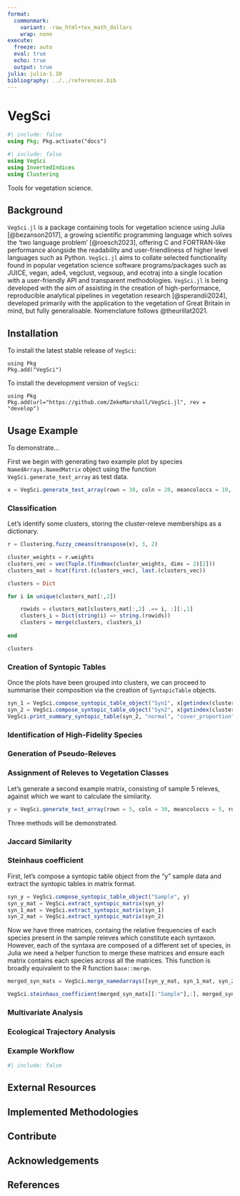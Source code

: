 ```yaml
---
format: 
  commonmark:
    variant: -raw_html+tex_math_dollars
    wrap: none
execute: 
  freeze: auto
  eval: true
  echo: true
  output: true
julia: julia-1.10
bibliography: ../../references.bib
---
```


# VegSci

```julia
#| include: false
using Pkg; Pkg.activate("docs")
```

```julia
#| include: false
using VegSci
using InvertedIndices
using Clustering
```

Tools for vegetation science.

## Background

`VegSci.jl` is a package containing tools for vegetation science using Julia [@bezanson2017], a growing scientific programming language which solves the 'two language problem' [@roesch2023], offering C and FORTRAN-like performance alongside the readability and user-friendliness of higher level languages such as Python.
`VegSci.jl` aims to collate selected functionality found in popular vegetation science software programs/packages such as JUICE, vegan, ade4, vegclust, vegsoup, and ecotraj into a single location with a user-friendly API and transparent methodologies. 
`VegSci.jl` is being developed with the aim of assisting in the creation of high-performance, reproducible analytical pipelines in vegetation research [@sperandii2024], developed primarily with the application to the vegetation of Great Britain in mind, but fully generalisable.
Nomenclature follows @theurillat2021.


## Installation 

To install the latest stable release of `VegSci`:

```.julia
using Pkg
Pkg.add("VegSci")
```

To install the development version of `VegSci`:

```.julia
using Pkg
Pkg.add(url="https://github.com/ZekeMarshall/VegSci.jl", rev = "develop")
```

## Usage Example 

To demonstrate...

First we begin with generating two example plot by species `NamedArrays.NamedMatrix` object using the function `VegSci.generate_test_array` as test data.

```julia
x = VegSci.generate_test_array(rown = 30, coln = 20, meancoloccs = 10, rowprefix = "SiteA-", colprefix = "Species")
```

### Classification

Let's identify some clusters, storing the cluster-releve memberships as a dictionary.

```julia
r = Clustering.fuzzy_cmeans(transpose(x), 3, 2)

cluster_weights = r.weights
clusters_vec = vec(Tuple.(findmax(cluster_weights, dims = 2)[2]))
clusters_mat = hcat(first.(clusters_vec), last.(clusters_vec))

clusters = Dict

for i in unique(clusters_mat[:,2])

    rowids = clusters_mat[clusters_mat[:,2] .== i, :][:,1]
    clusters_i = Dict(string(i) => string.(rowids))
    clusters = merge(clusters, clusters_i)
    
end

clusters
```

### Creation of Syntopic Tables

Once the plots have been grouped into clusters, we can proceed to summarise their composition via the creation of `SyntopicTable` objects.

```julia
syn_1 = VegSci.compose_syntopic_table_object("Syn1", x[getindex(clusters, 1),:])
syn_2 = VegSci.compose_syntopic_table_object("Syn2", x[getindex(clusters, 2),:])
VegSci.print_summary_syntopic_table(syn_2, "normal", "cover_proportion")
```

### Identification of High-Fidelity Species

### Generation of Pseudo-Releves

### Assignment of Releves to Vegetation Classes

Let's generate a second example matrix, consisting of sample 5 releves, against which we want to calculate the similarity.

```julia
y = VegSci.generate_test_array(rown = 5, coln = 30, meancoloccs = 5, rowprefix = "SiteB-", colprefix = "Species")
```

Three methods will be demonstrated.

### Jaccard Similarity

### Steinhaus coefficient

First, let's compose a syntopic table object from the "y" sample data and extract the syntopic tables in matrix format.

```julia
syn_y = VegSci.compose_syntopic_table_object("Sample", y)
syn_y_mat = VegSci.extract_syntopic_matrix(syn_y)
syn_1_mat = VegSci.extract_syntopic_matrix(syn_1)
syn_2_mat = VegSci.extract_syntopic_matrix(syn_2)
```

Now we have three matrices, containg the relative frequencies of each species present in the sample releves which constitute each syntaxon.
However, each of the syntaxa are composed of a different set of species, in Julia we need a helper function to merge these matrices and ensure each matrix contains each species across all the matrices. This function is broadly equivalent to the R function `base::merge`.

```julia
merged_syn_mats = VegSci.merge_namedarrays([syn_y_mat, syn_1_mat, syn_2_mat])
```

```julia
VegSci.steinhaus_coefficient(merged_syn_mats[[:"Sample"],:], merged_syn_mats[Not(:"Sample"), :])
```

### Multivariate Analysis

### Ecological Trajectory Analysis

### Example Workflow

```julia
#| include: false

```

## External Resources 

## Implemented Methodologies

## Contribute 

## Acknowledgements

## References 